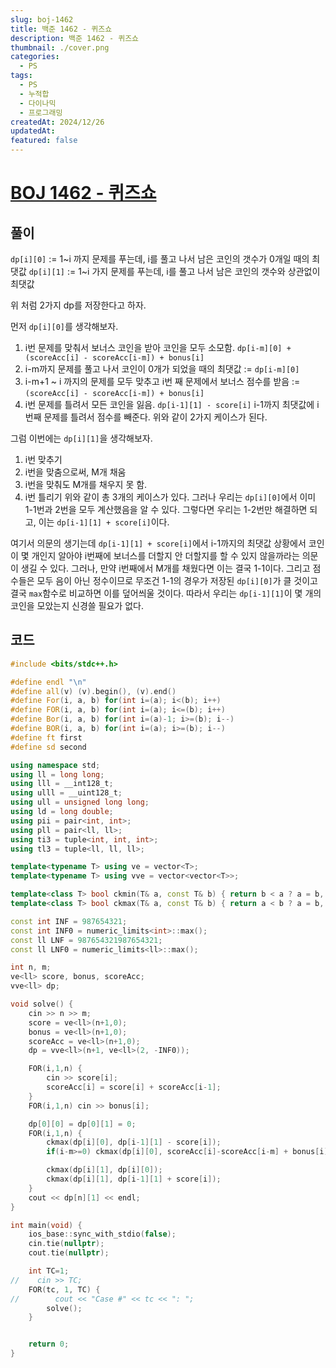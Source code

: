 ```yaml
---
slug: boj-1462
title: 백준 1462 - 퀴즈쇼
description: 백준 1462 - 퀴즈쇼
thumbnail: ./cover.png
categories:
  - PS
tags:
  - PS
  - 누적합
  - 다이나믹
  - 프로그래밍
createdAt: 2024/12/26
updatedAt: 
featured: false
---
```

# [BOJ 1462 - 퀴즈쇼](https://www.acmicpc.net/problem/1462)

## 풀이
`dp[i][0]` := 1~i 까지 문제를 푸는데, i를 풀고 나서 남은 코인의 갯수가 0개일 때의 최댓값
`dp[i][1]` := 1~i 가지 문제를 푸는데, i를 풀고 나서 남은 코인의 갯수와 상관없이 최댓값

위 처럼 2가지 dp를 저장한다고 하자.

먼저 `dp[i][0]`를 생각해보자.
1. i번 문제를 맞춰서 보너스 코인을 받아 코인을 모두 소모함.
`dp[i-m][0] + (scoreAcc[i] - scoreAcc[i-m]) + bonus[i]`
1. i-m까지 문제를 풀고 나서 코인이 0개가 되었을 때의 최댓값  := `dp[i-m][0]`
2. i-m+1 ~ i 까지의 문제를 모두 맞추고 i번 째 문제에서 보너스 점수를 받음 := `(scoreAcc[i] - scoreAcc[i-m]) + bonus[i]`
2. i번 문제를 틀려서 모든 코인을 잃음.
`dp[i-1][1] - score[i]`
i-1까지 최댓값에 i번째 문제를 틀려서 점수를 빼준다.
위와 같이 2가지 케이스가 된다.

그럼 이번에는 `dp[i][1]`을 생각해보자.
1. i번 맞추기
1. i번을 맞춤으로써, M개 채움
2. i번을 맞춰도 M개를 채우지 못 함.
2. i번 틀리기
위와 같이 총 3개의 케이스가 있다.
그러나 우리는 `dp[i][0]`에서 이미 1-1번과 2번을 모두 계산했음을 알 수 있다.
그렇다면 우리는 1-2번만 해결하면 되고, 이는 `dp[i-1][1] + score[i]`이다.

여기서 의문의 생기는데 `dp[i-1][1] + score[i]`에서 i-1까지의 최댓값 상황에서 코인이 몇 개인지 알아야 i번째에 보너스를 더할지 안 더할지를 할 수 있지 않을까라는 의문이 생길 수 있다.
그러나, 만약 i번째에서 M개를 채웠다면 이는 결국 1-1이다. 그리고 점수들은 모두 음이 아닌 정수이므로 무조건 1-1의 경우가 저장된 `dp[i][0]`가 클 것이고 결국 `max`함수로 비교하면 이를 덮어씌울 것이다. 따라서 우리는 `dp[i-1][1]`이 몇 개의 코인을 모았는지 신경쓸 필요가 없다.

## 코드
```cpp
#include <bits/stdc++.h>

#define endl "\n"
#define all(v) (v).begin(), (v).end()
#define For(i, a, b) for(int i=(a); i<(b); i++)
#define FOR(i, a, b) for(int i=(a); i<=(b); i++)
#define Bor(i, a, b) for(int i=(a)-1; i>=(b); i--)
#define BOR(i, a, b) for(int i=(a); i>=(b); i--)
#define ft first
#define sd second

using namespace std;
using ll = long long;
using lll = __int128_t;
using ulll = __uint128_t;
using ull = unsigned long long;
using ld = long double;
using pii = pair<int, int>;
using pll = pair<ll, ll>;
using ti3 = tuple<int, int, int>;
using tl3 = tuple<ll, ll, ll>;

template<typename T> using ve = vector<T>;
template<typename T> using vve = vector<vector<T>>;

template<class T> bool ckmin(T& a, const T& b) { return b < a ? a = b, 1 : 0; }
template<class T> bool ckmax(T& a, const T& b) { return a < b ? a = b, 1 : 0; }

const int INF = 987654321;
const int INF0 = numeric_limits<int>::max();
const ll LNF = 987654321987654321;
const ll LNF0 = numeric_limits<ll>::max();

int n, m;
ve<ll> score, bonus, scoreAcc;
vve<ll> dp;

void solve() {
    cin >> n >> m;
    score = ve<ll>(n+1,0);
    bonus = ve<ll>(n+1,0);
    scoreAcc = ve<ll>(n+1,0);
    dp = vve<ll>(n+1, ve<ll>(2, -INF0));

    FOR(i,1,n) {
        cin >> score[i];
        scoreAcc[i] = score[i] + scoreAcc[i-1];
    }
    FOR(i,1,n) cin >> bonus[i];

    dp[0][0] = dp[0][1] = 0;
    FOR(i,1,n) {
        ckmax(dp[i][0], dp[i-1][1] - score[i]);
        if(i-m>=0) ckmax(dp[i][0], scoreAcc[i]-scoreAcc[i-m] + bonus[i] + dp[i-m][0]);

        ckmax(dp[i][1], dp[i][0]);
        ckmax(dp[i][1], dp[i-1][1] + score[i]);
    }
    cout << dp[n][1] << endl;
}

int main(void) {
    ios_base::sync_with_stdio(false);
    cin.tie(nullptr);
    cout.tie(nullptr);

    int TC=1;
//    cin >> TC;
    FOR(tc, 1, TC) {
//        cout << "Case #" << tc << ": ";
        solve();
    }


    return 0;
}
```